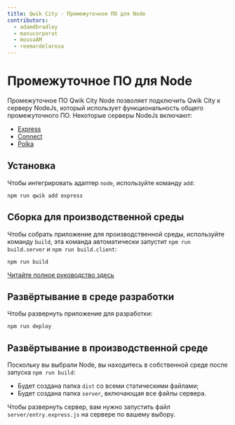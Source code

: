 ```yaml
---
title: Qwik City - Промежуточное ПО для Node
contributors:
  - adamdbradley
  - manucorporat
  - mousaAM
  - reemardelarosa
---
```


# Промежуточное ПО для Node

Промежуточное ПО Qwik City Node позволяет подключить Qwik City к серверу NodeJs, который использует функциональность общего промежуточного ПО. Некоторые серверы NodeJs включают:

- [Express](https://expressjs.com/)
- [Connect](https://www.npmjs.com/package/connect)
- [Polka](https://www.npmjs.com/package/polka)

## Установка

Чтобы интегрировать адаптер `node`, используйте команду `add`:

```shell
npm run qwik add express
```

## Сборка для производственной среды

Чтобы собрать приложение для производственной среды, используйте команду `build`, эта команда автоматически запустит `npm run build.server` и `npm run build.client`:

```shell
npm run build
```

[Читайте полное руководство здесь](https://github.com/BuilderIO/qwik/blob/main/starters/adapters/netlify-edge/README.md)

## Развёртывание в среде разработки

Чтобы развернуть приложение для разработки:

```shell
npm run deploy
```

## Развёртывание в производственной среде

Поскольку вы выбрали Node, вы находитесь в собственной среде после запуска `npm run build`:

- Будет создана папка `dist` со всеми статическими файлами;
- Будет создана папка `server`, включающая все файлы сервера.

Чтобы развернуть сервер, вам нужно запустить файл `server/entry.express.js` на сервере по вашему выбору.
